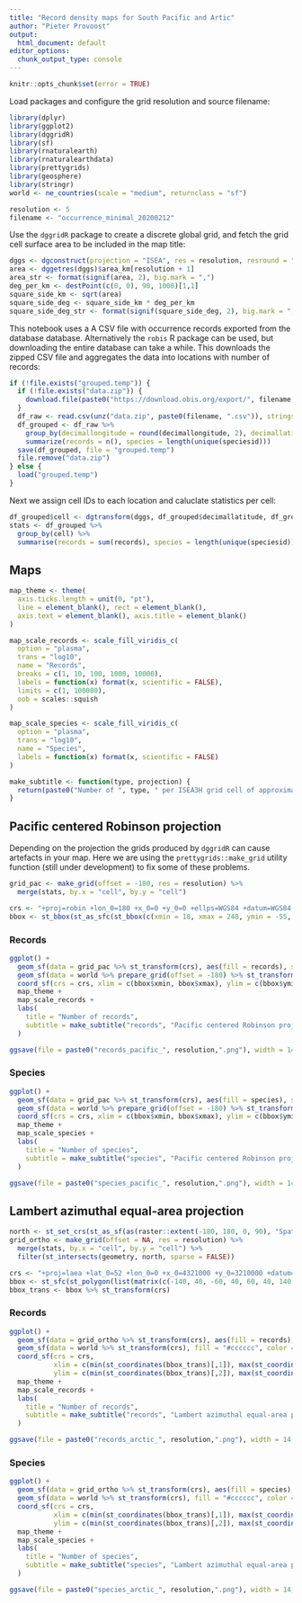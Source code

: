 ```yaml
---
title: "Record density maps for South Pacific and Artic"
author: "Pieter Provoost"
output:
  html_document: default
editor_options: 
  chunk_output_type: console
---
```


```r
knitr::opts_chunk$set(error = TRUE)
```

Load packages and configure the grid resolution and source filename:

```r
library(dplyr)
library(ggplot2)
library(dggridR)
library(sf)
library(rnaturalearth)
library(rnaturalearthdata)
library(prettygrids)
library(geosphere)
library(stringr)
world <- ne_countries(scale = "medium", returnclass = "sf")

resolution <- 5
filename <- "occurrence_minimal_20200212"
```

Use the `dggridR` package to create a discrete global grid, and fetch the grid cell surface area to be included in the map title:

```r
dggs <- dgconstruct(projection = "ISEA", res = resolution, resround = "up")
area <- dggetres(dggs)$area_km[resolution + 1]
area_str <- format(signif(area, 2), big.mark = ",")
deg_per_km <- destPoint(c(0, 0), 90, 1000)[1,1]
square_side_km <- sqrt(area)
square_side_deg <- square_side_km * deg_per_km
square_side_deg_str <- format(signif(square_side_deg, 2), big.mark = ",")
```

This notebook uses a A CSV file with occurrence records exported from the database database. Alternatively the `robis` R package can be used, but downloading the entire database can take a while. This downloads the zipped CSV file and aggregates the data into locations with number of records:

```r
if (!file.exists("grouped.temp")) {
  if (!file.exists("data.zip")) {
    download.file(paste0("https://download.obis.org/export/", filename, ".zip"), "data.zip")
  }
  df_raw <- read.csv(unz("data.zip", paste0(filename, ".csv")), stringsAsFactors = FALSE)
  df_grouped <- df_raw %>%
    group_by(decimallongitude = round(decimallongitude, 2), decimallatitude = round(decimallatitude, 2), speciesid) %>%
    summarize(records = n(), species = length(unique(speciesid)))
  save(df_grouped, file = "grouped.temp")
  file.remove("data.zip")
} else {
  load("grouped.temp")
}
```

Next we assign cell IDs to each location and caluclate statistics per cell:

```r
df_grouped$cell <- dgtransform(dggs, df_grouped$decimallatitude, df_grouped$decimallongitude)
stats <- df_grouped %>%
  group_by(cell) %>%
  summarise(records = sum(records), species = length(unique(speciesid)))
```

## Maps

```r
map_theme <- theme(
  axis.ticks.length = unit(0, "pt"),
  line = element_blank(), rect = element_blank(),
  axis.text = element_blank(), axis.title = element_blank()
)

map_scale_records <- scale_fill_viridis_c(
  option = "plasma",
  trans = "log10",
  name = "Records",
  breaks = c(1, 10, 100, 1000, 10000),
  labels = function(x) format(x, scientific = FALSE),
  limits = c(1, 100000),
  oob = scales::squish
)

map_scale_species <- scale_fill_viridis_c(
  option = "plasma",
  trans = "log10",
  name = "Species",
  labels = function(x) format(x, scientific = FALSE)
)

make_subtitle <- function(type, projection) {
  return(paste0("Number of ", type, " per ISEA3H grid cell of approximately ", area_str, " square km (this corresponds to a ", square_side_deg_str, " by ", square_side_deg_str, " degree cell at the equator).\n", projection, ". Ocean Biogeographic Information System (OBIS), 2020."))
}
```

## Pacific centered Robinson projection

Depending on the projection the grids produced by `dggridR` can cause artefacts in your map. Here we are using the `prettygrids::make_grid` utility function (still under development) to fix some of these problems.

```r
grid_pac <- make_grid(offset = -180, res = resolution) %>%
  merge(stats, by.x = "cell", by.y = "cell")

crs <- "+proj=robin +lon_0=180 +x_0=0 +y_0=0 +ellps=WGS84 +datum=WGS84 +units=m +no_defs"
bbox <- st_bbox(st_as_sfc(st_bbox(c(xmin = 18, xmax = 248, ymin = -55, ymax = 55), crs = 4326)) %>% st_transform(crs))
```

### Records

```r
ggplot() +
  geom_sf(data = grid_pac %>% st_transform(crs), aes(fill = records), size = 0, color = NA) +
  geom_sf(data = world %>% prepare_grid(offset = -180) %>% st_transform(crs), fill = "#cccccc", color = "#999999", size = 0.1) +
  coord_sf(crs = crs, xlim = c(bbox$xmin, bbox$xmax), ylim = c(bbox$ymin, bbox$ymax)) +
  map_theme +
  map_scale_records +
  labs(
    title = "Number of records",
    subtitle = make_subtitle("records", "Pacific centered Robinson projection")
  )
```

```r
ggsave(file = paste0("records_pacific_", resolution,".png"), width = 14, height = 10)
```

### Species

```r
ggplot() +
  geom_sf(data = grid_pac %>% st_transform(crs), aes(fill = species), size = 0, color = NA) +
  geom_sf(data = world %>% prepare_grid(offset = -180) %>% st_transform(crs), fill = "#cccccc", color = "#999999", size = 0.1) +
  coord_sf(crs = crs, xlim = c(bbox$xmin, bbox$xmax), ylim = c(bbox$ymin, bbox$ymax)) +
  map_theme +
  map_scale_species +
  labs(
    title = "Number of species",
    subtitle = make_subtitle("species", "Pacific centered Robinson projection")
  )
```

```r
ggsave(file = paste0("species_pacific_", resolution,".png"), width = 14, height = 10)
```

## Lambert azimuthal equal-area projection

```r
north <- st_set_crs(st_as_sf(as(raster::extent(-180, 180, 0, 90), "SpatialPolygons")), 4326)
grid_ortho <- make_grid(offset = NA, res = resolution) %>% 
  merge(stats, by.x = "cell", by.y = "cell") %>%
  filter(st_intersects(geometry, north, sparse = FALSE))

crs <- "+proj=laea +lat_0=52 +lon_0=0 +x_0=4321000 +y_0=3210000 +datum=WGS84 +units=m +no_defs"
bbox <- st_sfc(st_polygon(list(matrix(c(-140, 40, -60, 40, 60, 40, 140, 40, -140, 40), ncol = 2, byrow = TRUE))), crs = 4326)
bbox_trans <- bbox %>% st_transform(crs)
```

### Records

```r
ggplot() +
  geom_sf(data = grid_ortho %>% st_transform(crs), aes(fill = records), size = 0, color = NA) +
  geom_sf(data = world %>% st_transform(crs), fill = "#cccccc", color = "#999999", size = 0.1) +
  coord_sf(crs = crs,
           xlim = c(min(st_coordinates(bbox_trans)[,1]), max(st_coordinates(bbox_trans)[,1])),
           ylim = c(min(st_coordinates(bbox_trans)[,2]), max(st_coordinates(bbox_trans)[,2]))) +
  map_theme +
  map_scale_records +
  labs(
    title = "Number of records",
    subtitle = make_subtitle("records", "Lambert azimuthal equal-area projection")
  )
```

```r
ggsave(file = paste0("records_arctic_", resolution,".png"), width = 14, height = 10)
```

### Species

```r
ggplot() +
  geom_sf(data = grid_ortho %>% st_transform(crs), aes(fill = species), size = 0, color = NA) +
  geom_sf(data = world %>% st_transform(crs), fill = "#cccccc", color = "#999999", size = 0.1) +
  coord_sf(crs = crs,
           xlim = c(min(st_coordinates(bbox_trans)[,1]), max(st_coordinates(bbox_trans)[,1])),
           ylim = c(min(st_coordinates(bbox_trans)[,2]), max(st_coordinates(bbox_trans)[,2]))) +
  map_theme +
  map_scale_species +
  labs(
    title = "Number of species",
    subtitle = make_subtitle("species", "Lambert azimuthal equal-area projection")
  )
```

```r
ggsave(file = paste0("species_arctic_", resolution,".png"), width = 14, height = 10)
```
